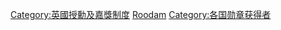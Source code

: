 [[Category:英國授勳及嘉獎制度|Category:英國授勳及嘉獎制度]]
[[Category:英国人|Roodam]]
[[Category:各国勋章获得者|Category:各国勋章获得者]]